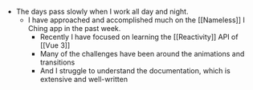 - The days pass slowly when I work all day and night.
    - I have approached and accomplished much on the [[Nameless]] I Ching app in the past week.
        - Recently I have focused on learning the [[Reactivity]] API of [[Vue 3]]
        - Many of the challenges have been around the animations and transitions
        - And I struggle to understand the documentation, which is extensive and well-written
